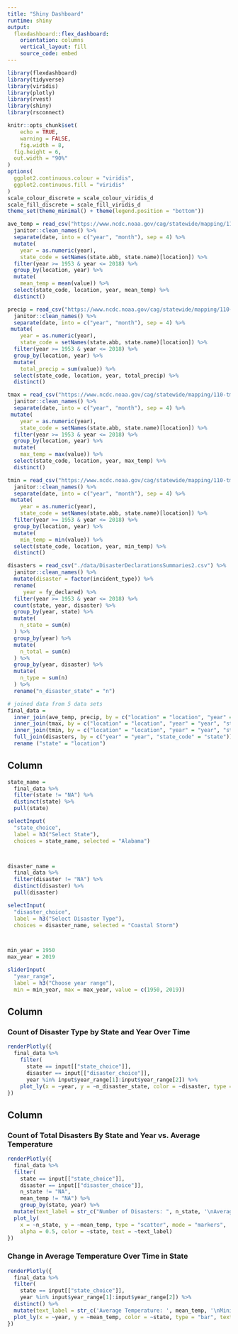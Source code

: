 ```yaml
---
title: "Shiny Dashboard"
runtime: shiny
output: 
  flexdashboard::flex_dashboard:
    orientation: columns
    vertical_layout: fill
    source_code: embed
---
```


```r
library(flexdashboard)
library(tidyverse)
library(viridis)
library(plotly)
library(rvest)
library(shiny)
library(rsconnect)

knitr::opts_chunk$set(
	echo = TRUE,
	warning = FALSE,
	fig.width = 8, 
  fig.height = 6,
  out.width = "90%"
)
options(
  ggplot2.continuous.colour = "viridis",
  ggplot2.continuous.fill = "viridis"
)
scale_colour_discrete = scale_colour_viridis_d
scale_fill_discrete = scale_fill_viridis_d
theme_set(theme_minimal() + theme(legend.position = "bottom"))
```


```r
ave_temp = read_csv("https://www.ncdc.noaa.gov/cag/statewide/mapping/110-tavg.csv", skip = 3) %>% 
  janitor::clean_names() %>% 
  separate(date, into = c("year", "month"), sep = 4) %>%
  mutate(
    year = as.numeric(year), 
    state_code = setNames(state.abb, state.name)[location]) %>% 
  filter(year >= 1953 & year <= 2018) %>% 
  group_by(location, year) %>% 
  mutate(
    mean_temp = mean(value)) %>% 
  select(state_code, location, year, mean_temp) %>% 
  distinct()

precip = read_csv("https://www.ncdc.noaa.gov/cag/statewide/mapping/110-pcp.csv", skip = 3) %>% 
  janitor::clean_names() %>% 
  separate(date, into = c("year", "month"), sep = 4) %>%
 mutate(
    year = as.numeric(year), 
    state_code = setNames(state.abb, state.name)[location]) %>% 
  filter(year >= 1953 & year <= 2018) %>% 
  group_by(location, year) %>% 
  mutate(
    total_precip = sum(value)) %>% 
  select(state_code, location, year, total_precip) %>% 
  distinct()

tmax = read_csv("https://www.ncdc.noaa.gov/cag/statewide/mapping/110-tmax.csv", skip = 3) %>% 
  janitor::clean_names() %>% 
  separate(date, into = c("year", "month"), sep = 4) %>%
 mutate(
    year = as.numeric(year), 
    state_code = setNames(state.abb, state.name)[location]) %>% 
  filter(year >= 1953 & year <= 2018) %>% 
  group_by(location, year) %>% 
  mutate(
    max_temp = max(value)) %>% 
  select(state_code, location, year, max_temp) %>% 
  distinct()

tmin = read_csv("https://www.ncdc.noaa.gov/cag/statewide/mapping/110-tmin.csv", skip = 3)  %>% 
  janitor::clean_names() %>% 
  separate(date, into = c("year", "month"), sep = 4) %>%
 mutate(
    year = as.numeric(year), 
    state_code = setNames(state.abb, state.name)[location]) %>% 
  filter(year >= 1953 & year <= 2018) %>% 
  group_by(location, year) %>% 
  mutate(
    min_temp = min(value)) %>% 
  select(state_code, location, year, min_temp) %>% 
  distinct()

disasters = read_csv("./data/DisasterDeclarationsSummaries2.csv") %>% 
  janitor::clean_names() %>% 
  mutate(disaster = factor(incident_type)) %>% 
  rename(
     year = fy_declared) %>% 
  filter(year >= 1953 & year <= 2018) %>% 
  count(state, year, disaster) %>%
  group_by(year, state) %>% 
  mutate(
    n_state = sum(n)
  ) %>% 
  group_by(year) %>% 
  mutate(
    n_total = sum(n)
  ) %>% 
  group_by(year, disaster) %>% 
  mutate(
    n_type = sum(n)
  ) %>% 
  rename("n_disaster_state" = "n") 

# joined data from 5 data sets
final_data = 
  inner_join(ave_temp, precip, by = c("location" = "location", "year" = "year", "state_code" = "state_code")) %>% 
  inner_join(tmax, by = c("location" = "location", "year" = "year", "state_code" = "state_code")) %>% 
  inner_join(tmin, by = c("location" = "location", "year" = "year", "state_code" = "state_code")) %>% 
  full_join(disasters, by = c("year" = "year", "state_code" = "state")) %>% 
  rename ("state" = "location")
```


Column {.sidebar}
-----------------------------------------------------------------------

```r
state_name = 
  final_data %>% 
  filter(state != "NA") %>% 
  distinct(state) %>% 
  pull(state)

selectInput(
  "state_choice", 
  label = h3("Select State"),
  choices = state_name, selected = "Alabama")



disaster_name = 
  final_data %>% 
  filter(disaster != "NA") %>% 
  distinct(disaster) %>% 
  pull(disaster)

selectInput(
  "disaster_choice", 
  label = h3("Select Disaster Type"),
  choices = disaster_name, selected = "Coastal Storm")



min_year = 1950
max_year = 2019

sliderInput(
  "year_range", 
  label = h3("Choose year range"), 
  min = min_year, max = max_year, value = c(1950, 2019))
```

Column {data-width=650}
-----------------------------------------------------------------------

### Count of Disaster Type by State and Year Over Time

```r
renderPlotly({
  final_data %>% 
    filter(
      state == input[["state_choice"]], 
      disaster == input[["disaster_choice"]],
      year %in% input$year_range[1]:input$year_range[2]) %>%
    plot_ly(x = ~year, y = ~n_disaster_state, color = ~disaster, type = "bar")
})
```

Column {data-width=350}
-----------------------------------------------------------------------

### Count of Total Disasters By State and Year vs. Average Temperature

```r
renderPlotly({
  final_data %>%
  filter(
    state == input[["state_choice"]], 
    disaster == input[["disaster_choice"]],
    n_state != "NA",
    mean_temp != "NA") %>%
    group_by(state, year) %>%
  mutate(text_label = str_c("Number of Disasters: ", n_state, '\nAverage Temperature: ', mean_temp)) %>% 
  plot_ly(
    x = ~n_state, y = ~mean_temp, type = "scatter", mode = "markers",
    alpha = 0.5, color = ~state, text = ~text_label)
})
```

### Change in Average Temperature Over Time in State

```r
renderPlotly({
  final_data %>% 
  filter(
    state == input[["state_choice"]],
    year %in% input$year_range[1]:input$year_range[2]) %>%
  distinct() %>%
  mutate(text_label = str_c('Average Temperature: ', mean_temp, '\nMinimum Temperature: ', min_temp, '\nMaximum Temperature: ', max_temp)) %>% 
  plot_ly(x = ~year, y = ~mean_temp, color = ~state, type = "bar", text = ~text_label)
})
```

